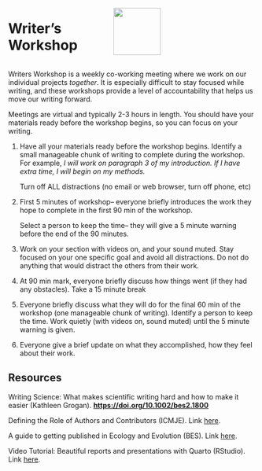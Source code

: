 ::: columns
:::{.column width="40%"}

# Writer's Workshop

::: 
:::{.column width="60%"}

![](images/writersWorkshopLogo.png){width=1in}

:::
:::


Writers Workshop is a weekly co-working meeting where we work on our individual projects *together*. It is especially difficult to stay focused while writing, and these workshops provide a level of accountability that helps us move our writing forward.

Meetings are virtual and typically 2-3 hours in length. You should have your materials ready before the workshop begins, so you can focus on your writing.

1.  Have all your materials ready before the workshop begins. Identify a small manageable chunk of writing to complete during the workshop. For example, *I will work on paragraph 3 of my introduction. If I have extra time, I will begin on my methods.*

    Turn off ALL distractions (no email or web browser, turn off phone, etc)

2.  First 5 minutes of workshop-- everyone briefly introduces the work they hope to complete in the first 90 min of the workshop.

    Select a person to keep the time-- they will give a 5 minute warning before the end of the 90 minutes.

3.  Work on your section with videos on, and your sound muted. Stay focused on your one specific goal and avoid all distractions. Do not do anything that would distract the others from their work.

4.  At 90 min mark, everyone briefly discuss how things went (if they had any obstacles). Take a 15 minute break

5.  Everyone briefly discuss what they will do for the final 60 min of the workshop (one manageable chunk of writing). Identify a person to keep the time. Work quietly (with videos on, sound muted) until the 5 minute warning is given.

6.  Everyone give a brief update on what they accomplished, how they feel about their work.

## Resources

Writing Science: What makes scientific writing hard and how to make it easier (Kathleen Grogan). [**https://doi.org/10.1002/bes2.1800**](https://doi.org/10.1002/bes2.1800)

Defining the Role of Authors and Contributors (ICMJE). Link [here](https://www.icmje.org/recommendations/browse/roles-and-responsibilities/defining-the-role-of-authors-and-contributors.html).

A guide to getting published in Ecology and Evolution (BES). Link [here](https://www.britishecologicalsociety.org/wp-content/uploads/BES-Guide-to-Getting-Published.pdf).

Video Tutorial: Beautiful reports and presentations with Quarto (RStudio). Link [here](https://youtu.be/hbf7Ai3jnxY).

